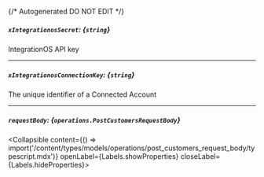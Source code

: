 {/* Autogenerated DO NOT EDIT  */}

##### `xIntegrationosSecret`: *{`string`}*
IntegrationOS API key

---
##### `xIntegrationosConnectionKey`: *{`string`}*
The unique identifier of a Connected Account

---
##### `requestBody`: *{`operations.PostCustomersRequestBody`}*
<Collapsible content={() => import('/content/types/models/operations/post_customers_request_body/typescript.mdx')} openLabel={Labels.showProperties} closeLabel={Labels.hideProperties}>
</Collapsible>


